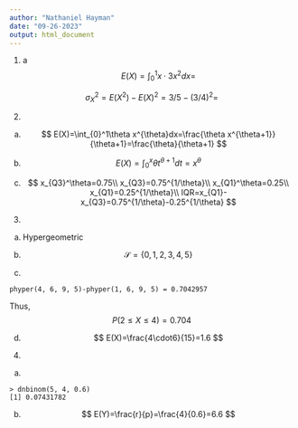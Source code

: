 ```yaml
---
author: "Nathaniel Hayman"
date: "09-26-2023"
output: html_document
---
```


1. a
$$
E(X)=\int_{0}^1x\cdot3x^2dx=
$$

$$
\sigma_X^2=E(X^2)-E(X)^2=3/5-(3/4)^2=
$$

2. 
a)
$$
E(X)=\int_{0}^1\theta x^{\theta}dx=\frac{\theta x^{\theta+1}}{\theta+1}=\frac{\theta}{\theta+1}
$$

b)
$$
E(X)=\int_{0}^x\theta t^{\theta+1}dt=x^\theta
$$

c)
$$
x_{Q3}^\theta=0.75\\
x_{Q3}=0.75^{1/\theta}\\
x_{Q1}^\theta=0.25\\
x_{Q1}=0.25^{1/\theta}\\
IQR=x_{Q1}-x_{Q3}=0.75^{1/\theta}-0.25^{1/\theta}
$$

3. 
a) Hypergeometric

b)
$$
\mathcal{S}=\{0, 1, 2, 3, 4, 5\}
$$

c)
```
phyper(4, 6, 9, 5)-phyper(1, 6, 9, 5) = 0.7042957
```
Thus,
$$
P(2\leq X\leq 4)=0.704
$$

d)
$$
E(X)=\frac{4\cdot6}{15}=1.6
$$

4. 
a)
```
> dnbinom(5, 4, 0.6)
[1] 0.07431782
```
b)
$$
E(Y)=\frac{r}{p}=\frac{4}{0.6}=6.6
$$